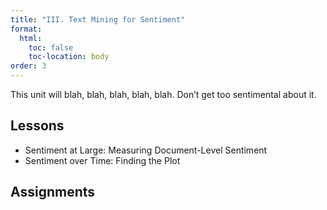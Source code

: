 ```yaml
---
title: "III. Text Mining for Sentiment"
format:
  html:
    toc: false
    toc-location: body
order: 3
---
```


This unit will blah, blah, blah, blah, blah. Don't get too sentimental about it.

## Lessons

-   Sentiment at Large: Measuring Document-Level Sentiment
-   Sentiment over Time: Finding the Plot

## Assignments
